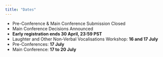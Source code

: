 ```yaml
---
title: "Dates"
---
```


- Pre-Conference & Main Conference Submission Closed
- Main Conference Decisions Announced
- **Early registration ends 30 April, 23:59 PST**
- Laughter and Other Non-Verbal Vocalisations Workshop: **16 and 17 July**
- Pre-Conferences: **17 July**
- Main Conference: **17 to 20 July**

<!-- March 6, 2024 Travel Award submission deadline. -->

<!-- March 11, 2024 March 18, 2022 Early Bird registration deadline EXTENDED! -->

<!-- April 1, 2024 (anywhere on Earth) Dissertation Award deadline. -->
